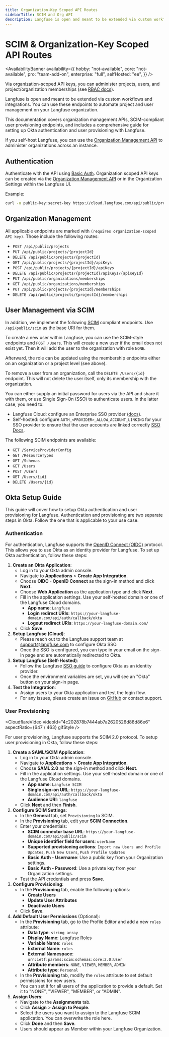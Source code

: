 ```yaml
---
title: Organization-Key Scoped API Routes
sidebarTitle: SCIM and Org API
description: Langfuse is open and meant to be extended via custom workflows and integrations. You can use these endpoints to automate project and user management on your Langfuse organization.
---
```


# SCIM & Organization-Key Scoped API Routes

<AvailabilityBanner
  availability={{
    hobby: "not-available",
    core: "not-available",
    pro: "team-add-on",
    enterprise: "full",
    selfHosted: "ee",
  }}
/>

Via organization-scoped API keys, you can administer projects, users, and project/organization memberships (see [RBAC docs](/docs/administration/rbac)).

Langfuse is open and meant to be extended via custom workflows and integrations.
You can use these endpoints to automate project and user management on your Langfuse organization.

This documentation covers organization management APIs, SCIM-compliant user provisioning endpoints, and includes a comprehensive guide for setting up Okta authentication and user provisioning with Langfuse.

<Callout type="info">

If you self-host Langfuse, you can use the [Organization Management API](/self-hosting/organization-management-api) to administer organizations across an instance.

</Callout>

## Authentication

Authenticate with the API using [Basic Auth](https://en.wikipedia.org/wiki/Basic_access_authentication).
Organization scoped API keys can be created via the [Organization Management API](/self-hosting/organization-management-api) or in the Organization Settings within the Langfuse UI.

Example:

```bash
curl -u public-key:secret-key https://cloud.langfuse.com/api/public/projects/{projectId}/apiKeys
```

## Organization Management

All applicable endpoints are marked with `(requires organization-scoped API key)`.
Those include the following routes:

- `POST /api/public/projects`
- `PUT /api/public/projects/{projectId}`
- `DELETE /api/public/projects/{projectId}`
- `GET /api/public/projects/{projectId}/apiKeys`
- `POST /api/public/projects/{projectId}/apiKeys`
- `DELETE /api/public/projects/{projectId}/apiKeys/{apiKeyId}`
- `PUT /api/public/organizations/memberships`
- `GET /api/public/organizations/memberships`
- `PUT /api/public/projects/{projectId}/memberships`
- `DELETE /api/public/projects/{projectId}/memberships`

## User Management via SCIM

In addition, we implement the following [SCIM](https://datatracker.ietf.org/doc/html/rfc7642) compliant endpoints.
Use `/api/public/scim` as the base URI for them.

To create a new user within Langfuse, you can use the SCIM-style endpoints and `POST /Users`.
This will create a new user if the email does not exist yet.
Then it will add the user to the organization with role `NONE`.

Afterward, the role can be updated using the membership endpoints either on an organization or a project level (see above).

To remove a user from an organization, call the `DELETE /Users/{id}` endpoint.
This will not delete the user itself, only its membership with the organization.

You can either supply an initial password for users via the API and share it with them, or use Single Sign-On (SSO) to authenticate users.
In the latter case, you need to:

- Langfuse Cloud: configure an Enterprise SSO provider ([docs](/security/auth)).
- Self-hosted: configure `AUTH_<PROVIDER>_ALLOW_ACCOUNT_LINKING` for your SSO provider to ensure that the user accounts are linked correctly [SSO Docs](/self-hosting/authentication-and-sso#additional-configuration).

The following SCIM endpoints are available:

- `GET /ServiceProviderConfig`
- `GET /ResourceTypes`
- `GET /Schemas`
- `GET /Users`
- `POST /Users`
- `GET /Users/{id}`
- `DELETE /Users/{id}`

## Okta Setup Guide

This guide will cover how to setup Okta authentication and user provisioning for Langfuse.
Authentication and provisioning are two separate steps in Okta.
Follow the one that is applicable to your use case.

### Authentication

For authentication, Langfuse supports the [OpenID Connect (OIDC)](https://openid.net/connect/) protocol.
This allows you to use Okta as an identity provider for Langfuse.
To set up Okta authentication, follow these steps:

1. **Create an Okta Application**:
   - Log in to your Okta admin console.
   - Navigate to **Applications** > **Create App Integration**.
   - Choose **OIDC - OpenID Connect** as the sign-in method and click **Next**.
   - Choose **Web Application** as the application type and click **Next**.
   - Fill in the application settings. Use your self-hosted domain or one of the Langfuse Cloud domains.
     - **App name**: `Langfuse`
     - **Login redirect URIs**: `https://your-langfuse-domain.com/api/auth/callback/okta`
     - **Logout redirect URIs**: `https://your-langfuse-domain.com/`
   - Click **Save**.
2. **Setup Langfuse (Cloud)**:
   - Please reach out to the Langfuse support team at support@langfuse.com to configure Okta SSO.
   - Once the SSO is configured, you can type in your email on the sign-in page and are automatically redirected to Okta.
3. **Setup Langfuse (Self-Hosted)**:
   - Follow the Langfuse [SSO guide](/self-hosting/authentication-and-sso#okta) to configure Okta as an identity provider.
   - Once the environment variables are set, you will see an "Okta" button on your sign-in page.
4. **Test the Integration**:
   - Assign users to your Okta application and test the login flow.
   - For any issues, please create an issue on [GitHub](/issues) or contact support.

### User Provisioning

<CloudflareVideo
  videoId="4c202878b7444ab7a2620526d88d86e6"
  aspectRatio={647 / 463}
  gifStyle
/>

For user provisioning, Langfuse supports the SCIM 2.0 protocol.
To setup user provisioning in Okta, follow these steps:

1. **Create a SAML/SCIM Application**:
   - Log in to your Okta admin console.
   - Navigate to **Applications** > **Create App Integration**.
   - Choose **SAML 2.0** as the sign-in method and click **Next**.
   - Fill in the application settings. Use your self-hosted domain or one of the Langfuse Cloud domains.
     - **App name**: `Langfuse SCIM`
     - **Single sign-on URL**: `https://your-langfuse-domain.com/api/auth/callback/okta`
     - **Audience URI**: `langfuse`
   - Click **Next** and then **Finish**.
2. **Configure SCIM Settings**:
   - In the **General** tab, set `Provisioning` to SCIM.
   - In the **Provisioning** tab, edit your **SCIM Connection**.
   - Enter your credentials:
     - **SCIM connector base URL**: `https://your-langfuse-domain.com/api/public/scim`
     - **Unique identifier field for users**: `userName`
     - **Supported provisioning actions**: `Import new Users and Profile Updates`, `Push New Users`, `Push Profile Updates`
     - **Basic Auth - Username**: Use a public key from your Organization settings.
     - **Basic Auth - Password**: Use a private key from your Organization settings.
   - Test the API credentials and press **Save**.
3. **Configure Provisioning**:
   - In the **Provisioning** tab, enable the following options:
     - **Create Users**
     - **Update User Attributes**
     - **Deactivate Users**
   - Click **Save**.
4. **Add Default User Permissions** (Optional):
   - In the **Provisioning** tab, go to the Profile Editor and add a new `roles` attribute:
     - **Data type**: `string array`
     - **Display Name**: Langfuse Roles
     - **Variable Name**: `roles`
     - **External Name**: `roles`
     - **External Namespace**: `urn:ietf:params:scim:schemas:core:2.0:User`
     - **Attribute members**: `NONE`, `VIEWER`, `MEMBER`, `ADMIN`
     - **Attribute type**: `Personal`
   - In the **Provisioning** tab, modify the `roles` attribute to set default permissions for new users.
   - You can set it for all users of the application to provide a default. Set it to "NONE", "VIEWER", "MEMBER", or "ADMIN".
5. **Assign Users**:
   - Navigate to the **Assignments** tab.
   - Click **Assign** > **Assign to People**.
   - Select the users you want to assign to the Langfuse SCIM application. You can overwrite the role here.
   - Click **Done** and then **Save**.
   - Users should appear as Member within your Langfuse Organization.
